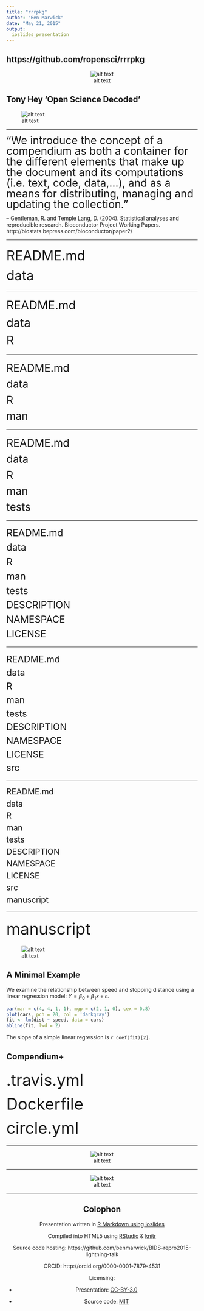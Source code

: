 ```yaml
---
title: "rrrpkg"
author: "Ben Marwick"
date: "May 21, 2015"
output: 
  ioslides_presentation
---
```

<HEAD><link rel="stylesheet" href="font-awesome-4.3.0/css/font-awesome.min.css"></HEAD>

## <i class="fa fa-link fa-1.5x"></i> https://github.com/ropensci/rrrpkg
<center>
![alt text](figures/ropensci_main.png)
</center>


## Tony Hey 'Open Science Decoded'

![alt text](figures/hey.png)


---

<div><span style="font-size:2em; line-height:1em">
"We introduce the concept of a compendium as both a container for the different elements that make up the document and its computations (i.e. text, code, data,...), and as a means for distributing, managing and updating the collection." 
</div></span>
-- Gentleman, R. and Temple Lang, D. (2004). Statistical analyses and reproducible research. Bioconductor Project Working Papers.  http://biostats.bepress.com/bioconductor/paper2/

---

<div><span style="font-size:2.5em; line-height:1.5em">
<i class="fa fa-file-text-o fa-1.5x"></i> README.md    
<i class="fa fa-folder-open fa-1.5x"></i> data
</div></span>

---

<div><span style="font-size:2.2em; line-height:1.5em">
<i class="fa fa-file-text-o fa-1.5x"></i> README.md    
<i class="fa fa-folder-open fa-1.5x"></i> data  
<i class="fa fa-folder-open fa-1.5x"></i> R
</div></span>

---

<div><span style="font-size:2em; line-height:1.5em">
<i class="fa fa-file-text-o fa-1.5x"></i> README.md    
<i class="fa fa-folder-open fa-1.5x"></i> data  
<i class="fa fa-folder-open fa-1.5x"></i> R  
<i class="fa fa-folder-open fa-1.5x"></i> man
</div></span>

---

<div><span style="font-size:2em; line-height:1.5em">
<i class="fa fa-file-text-o fa-1.5x"></i> README.md    
<i class="fa fa-folder-open fa-1.5x"></i> data  
<i class="fa fa-folder-open fa-1.5x"></i> R  
<i class="fa fa-folder-open fa-1.5x"></i> man  
<i class="fa fa-folder-open fa-1.5x"></i> tests
</div></span>

---

<div><span style="font-size:1.8em; line-height:1.5em">
<i class="fa fa-file-text-o fa-1.5x"></i> README.md    
<i class="fa fa-folder-open fa-1.5x"></i> data  
<i class="fa fa-folder-open fa-1.5x"></i> R  
<i class="fa fa-folder-open fa-1.5x"></i> man  
<i class="fa fa-folder-open fa-1.5x"></i> tests  
<i class="fa fa-file-code-o fa-1.5x"></i> DESCRIPTION  
<i class="fa fa-file-code-o fa-1.5x"></i> NAMESPACE  
<i class="fa fa-file-text-o fa-1.5x"></i> LICENSE
</div></span>

---

<div><span style="font-size:1.7em; line-height:1.5em">
<i class="fa fa-file-text-o fa-1.5x"></i> README.md    
<i class="fa fa-folder-open fa-1.5x"></i> data  
<i class="fa fa-folder-open fa-1.5x"></i> R  
<i class="fa fa-folder-open fa-1.5x"></i> man  
<i class="fa fa-folder-open fa-1.5x"></i> tests  
<i class="fa fa-file-code-o fa-1.5x"></i> DESCRIPTION  
<i class="fa fa-file-code-o fa-1.5x"></i> NAMESPACE   
<i class="fa fa-file-text-o fa-1.5x"></i> LICENSE  
<i class="fa fa-folder-open fa-1.5x"></i> src     
</div></span>

---

<div><span style="font-size:1.5em; line-height:1.5em">
<i class="fa fa-file-text-o fa-1.5x"></i> README.md    
<i class="fa fa-folder-open fa-1.5x"></i> data  
<i class="fa fa-folder-open fa-1.5x"></i> R  
<i class="fa fa-folder-open fa-1.5x"></i> man  
<i class="fa fa-folder-open fa-1.5x"></i> tests  
<i class="fa fa-file-code-o fa-1.5x"></i> DESCRIPTION  
<i class="fa fa-file-code-o fa-1.5x"></i> NAMESPACE   
<i class="fa fa-file-text-o fa-1.5x"></i> LICENSE  
<i class="fa fa-folder-open fa-1.5x"></i> src   
<i class="fa fa-folder-open-o fa-1.5x"></i> manuscript 
</div></span>

---

<div><span style="font-size:3em; line-height:1.5em">
<i class="fa fa-folder-open-o fa-2x"></i> manuscript 
</div></span>

![alt text](figures/rmd.png)


## A Minimal Example

We examine the relationship between speed and stopping
distance using a linear regression model:
$Y = \beta_0 + \beta_1 x + \epsilon$.

```r
par(mar = c(4, 4, 1, 1), mgp = c(2, 1, 0), cex = 0.8)
plot(cars, pch = 20, col = 'darkgray')
fit <- lm(dist ~ speed, data = cars)
abline(fit, lwd = 2)
```
The slope of a simple linear regression is `r coef(fit)[2]`.


## Compendium+

<div><span style="font-size:3em; line-height:1.5em">
<i class="fa fa-file-code-o fa-1.7x"></i> .travis.yml    
<i class="fa fa-file-code-o fa-1.7x"></i> Dockerfile     
<i class="fa fa-file-code-o fa-1.7x"></i> circle.yml     
 
</div></span>


---

<center>
![alt text](figures/travis.png)
<center>


---

<center>
![alt text](figures/reprobadge.png)
<center>

---

## Colophon

Presentation written in [R Markdown using ioslides](http://rmarkdown.rstudio.com/ioslides_presentation_format.html)

Compiled into HTML5 using [RStudio](http://www.rstudio.com/ide/) & [knitr](http://yihui.name/knitr)

Source code hosting:
https://github.com/benmarwick/BIDS-repro2015-lightning-talk

ORCID: http://orcid.org/0000-0001-7879-4531

Licensing: 

* Presentation: [CC-BY-3.0](http://creativecommons.org/licenses/by/3.0/us/)

* Source code: [MIT](http://opensource.org/licenses/MIT) 





